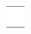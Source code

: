 {{scenarios by setting}}

{|
|-
|style="border:none;background:white"|
{{:Scenario:Italy}}

|style="border:none;background:white"|
{{:Scenario:Water and Mountains}}

|style="border:none;background:white"|
{{:Scenario:Florida}}

|-
|style="border:none;background:white"|
{{:Scenario:Kloof}}

|style="border:none;background:white"|
{{:Scenario:Land of Floods}}

|style="border:none;background:white"|
{{:Scenario:Denmark}}

|-
|style="border:none;background:white"|
{{:Scenario:Europe}}

|style="border:none;background:white"|
{{:Scenario:United Kingdom}}

|style="border:none;background:white"|
{{:Scenario:Get Your Ships}}

|-
|style="border:none;background:white"|
{{:Scenario:Lakes}}

|style="border:none;background:white"|
{{Scenario:New Industries 2}}

|style="border:none;background:white"|
{{Scenario:Super Britania}}

|-
|style="border:none;background:white"|
{{Scenario:Verdant Islands}}

|style="border:none;background:white"|
{{Scenario:CarstsMonsterScenario_v3}}

|style="border:none;background:white"|
{{Scenario:CarstsTrainingScenario_v3}}

|-
|style="border:none;background:white"|
{{Scenario:CarstsWorldScenario}}

|style="border:none;background:white"|
{{Scenario:New Zealand_North Island}}

|style="border:none;background:white"|
{{Scenario:GR Revised}}

|-
|style="border:none;background:white"|
{{Scenario:Kritschgau}}

|style="border:none;background:white"|
{{Scenario:Flevoland}}

|style="border:none;background:white"|
{{Scenario:Elephant}}

|-
|style="border:none;background:white"|
{{Scenario:South West France}}

|style="border:none;background:white"|
{{Scenario:Isle_Of_Wight}}

|style="border:none;background:white"|
{{Scenario:German Reunification}}

|-
|style="border:none;background:white"|
{{Scenario:Kingdom of Hungary}}

|}